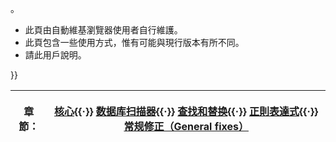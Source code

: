 {{ombox
| image = [[Image:AWB logo draft.png|40px]]
| text =
<big>這是自動維基瀏覽器的使用說明{{#if: {{{1<includeonly>|</includeonly>}}}|的'''{{{1}}}'''章節}}。</big>
* 此頁由自動維基瀏覽器使用者自行維護。
* 此頁包含一些使用方式，惟有可能與現行版本有所不同。
* 請{{edit|{{FULLPAGENAME}}|改善}}此用戶說明。
}}
{| class="toccolours" style="margin: .5em auto 0; width:80%;"
! 章節：
| [[Wikipedia:AutoWikiBrowser/用户手册|核心]]{{·}} [[Wikipedia:AutoWikiBrowser/数据库扫描器|数据库扫描器]]{{·}} [[Wikipedia:AutoWikiBrowser/查找和替换|查找和替换]]{{·}} [[Wikipedia:AutoWikiBrowser/正则表达式|正則表達式]]{{·}}[[Wikipedia:AutoWikiBrowser/General fixes|常规修正（General fixes）]]
|}<noinclude>
[[Category:自动维基浏览器|{{PAGENAME}}]]
</noinclude>